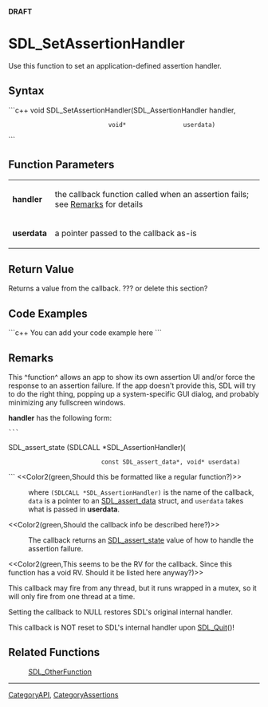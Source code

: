 <!-- pragma section-numbers off -->
<!-- pragma camelcase off -->
'''DRAFT'''

= SDL_SetAssertionHandler =
Use this function to set an application-defined assertion handler.


== Syntax ==
```c++
void SDL_SetAssertionHandler(SDL_AssertionHandler handler,
                             void*                userdata)
```

== Function Parameters ==
{|
|'''handler'''
|the callback function called when an assertion fails; see [[#Remarks|Remarks]] for details
|-
|'''userdata'''
|a pointer passed to the callback as-is
|}

== Return Value ==
Returns a value from the callback. ???  or delete this section?

== Code Examples ==
```c++
You can add your code example here
```

== Remarks ==
This ^function^ allows an app to show its own assertion UI and/or force the response to an assertion failure. If the app doesn't provide this, SDL will try to do the right thing, popping up a system-specific GUI dialog, and probably minimizing any fullscreen windows.

'''handler''' has the following form:
 ```
SDL_assert_state (SDLCALL *SDL_AssertionHandler)(
                           const SDL_assert_data*, void* userdata)
```
<<Color2(green,Should this be formatted like a regular function?)>>
: where <code>(SDLCALL *SDL_AssertionHandler)</code> is the name of the callback, <code>data</code> is a pointer to an [[SDL_assert_data]] struct, and <code>userdata</code> takes what is passed in '''userdata'''.
<<Color2(green,Should the callback info be described here?)>>
:The callback returns an [[SDL_assert_state]] value of how to handle the assertion failure.

<<Color2(green,This seems to be the RV for the callback. Since this function has a void RV.  Should it be listed here anyway?)>>

This callback may fire from any thread, but it runs wrapped in a mutex, so it will only fire from one thread at a time.

Setting the callback to NULL restores SDL's original internal handler.

This callback is NOT reset to SDL's internal handler upon [[SDL_Quit]]()!



== Related Functions ==
:[[SDL_OtherFunction]]

----
[[CategoryAPI]], [[CategoryAssertions]]
